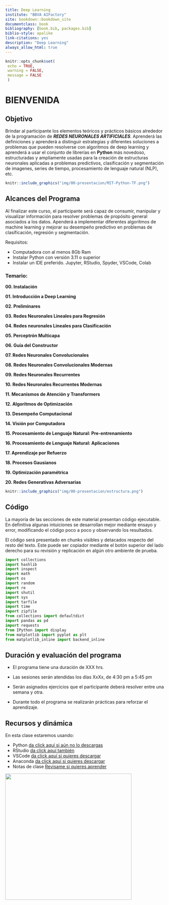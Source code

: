 ```yaml
---
title: Deep Learning
institute: "BBVA AIFactory"
site: bookdown::bookdown_site
documentclass: book
bibliography: [book.bib, packages.bib]
biblio-style: apalike
link-citations: yes
description: "Deep Learning"
always_allow_html: true
---
```


```r
knitr::opts_chunk$set(
 echo = TRUE,
 warning = FALSE, 
 message = FALSE
 )

```

# BIENVENIDA {-}

## Objetivo {-}

Brindar al participante los elementos teóricos y prácticos básicos alrededor de la programación de _**REDES NEURONALES ARTIFICIALES**_. Aprenderá las definiciones y aprenderá a distinguir estrategias y diferentes soluciones a problemas que pueden resolverse con algoritmos de deep learning y aprenderá a usar el conjunto de librerías en **Python** más novedoso, estructuradas y ampliamente usadas para la creación de estructuras neuronales aplicadas a problemas predictivos, clasificación y segmentación de imagenes, series de tiempo, procesamiento de lenguaje natural (NLP), etc. 

```r
knitr::include_graphics("img/00-presentacion/MIT-Python-TF.png")
```

## Alcances del Programa {-}

Al finalizar este curso, el participante será capaz de consumir, manipular y visualizar información para resolver problemas de propósito general asociados a los datos. Apenderá a implementar diferentes algoritmos de machine learning y mejorar su desempeño predictivo en problemas de clasificación, regresión y segmentación.

Requisitos: 

- Computadora con al menos 8Gb Ram 
- Instalar Python con versión 3.11 o superior
- Instalar un IDE preferido. Jupyter, RStudio, Spyder, VSCode, Colab

### Temario: {-}

**00.	Instalación**

**01.	Introducción a Deep Learning**

**02.  Preliminares**

**03. Redes Neuronales Lineales para Regresión**

**04. Redes neuronales Lineales para Clasificación**

**05. Perceptrón Multicapa**

**06. Guía del Constructor**

**07. Redes Neuronales Convolucionales**

**08. Redes Neuronales Convolucionales Modernas**

**09. Redes Neuronales Recurrentes**

**10. Redes Neuronales Recurrentes Modernas**

**11. Mecanismos de Atención y Transformers**

**12. Algoritmos de Optimización**

**13. Desempeño Computacional**

**14. Visión por Computadora**

**15. Procesamiento de Lenguaje Natural: Pre-entrenamiento**

**16. Procesamiento de Lenguaje Natural: Aplicaciones**

**17. Aprendizaje por Refuerzo**

**18. Procesos Gausianos**

**19. Optimización paramétrica**

**20. Redes Generativas Adversarias**

```r
knitr::include_graphics("img/00-presentacion/estructura.png")
```


## Código {-}

La mayoría de las secciones de este material presentan código ejecutable. En definitiva algunas intuiciones se desarrollan mejor mediante ensayo y error, modificando el código poco a poco y observando los resultados. 

El código será presentado en chunks visibles y detacados respecto del resto del texto. Este puede ser copiador mediante el botón superior del lado derecho para su revisión y replicación en algún otro ambiente de prueba.

```python
import collections
import hashlib
import inspect
import math
import os
import random
import re
import shutil
import sys
import tarfile
import time
import zipfile
from collections import defaultdict
import pandas as pd
import requests
from IPython import display
from matplotlib import pyplot as plt
from matplotlib_inline import backend_inline
```


## Duración y evaluación del programa {-}

* El programa tiene una duración de XXX hrs.

* Las sesiones serán atendidas los días XxXx, de 4:30 pm a 5:45 pm 

* Serán asignados ejercicios que el participante deberá resolver entre una semana y otra.

* Durante todo el programa se realizarán prácticas para reforzar el aprendizaje.


## Recursos y dinámica {-}

En esta clase estaremos usando: 

* Python [da click aquí si aún no lo descargas](https://www.python.org/downloads/)
* RStudio [da click aquí también](https://www.rstudio.com/products/rstudio/download/)
* VSCode [da click aquí si quieres descargar](https://code.visualstudio.com/download)
* Anaconda [da click aquí si quieres descargar](https://www.anaconda.com/download)
* Notas de clase [Revisame si quieres aprender]() 

<div class="watermark"><img src="img/header.png" width="400"></div>

